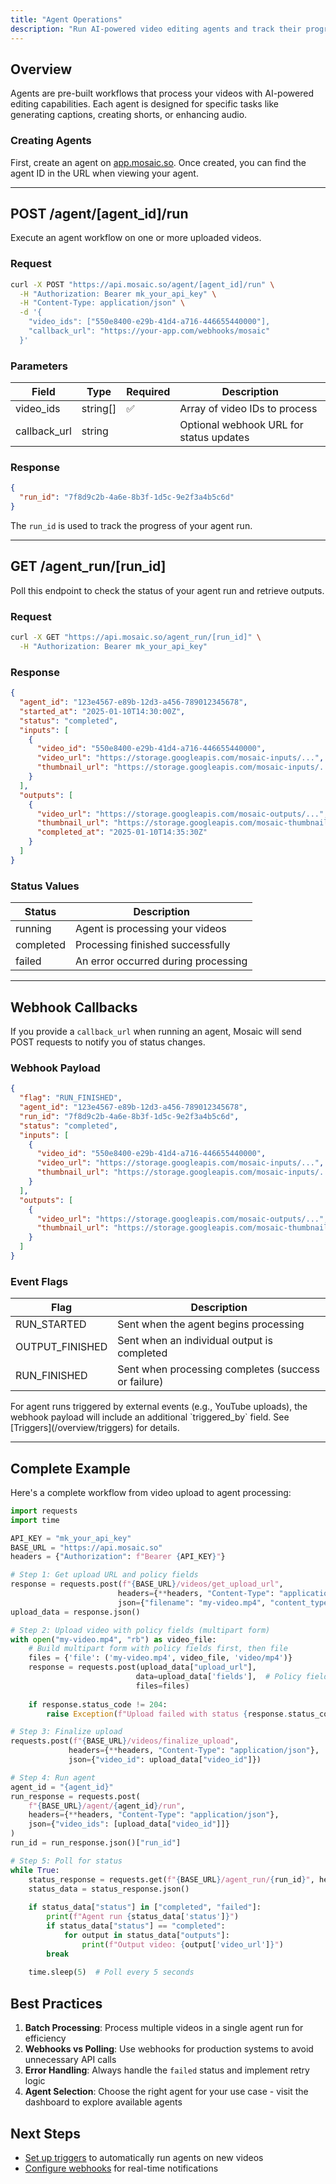 ```yaml
---
title: "Agent Operations"
description: "Run AI-powered video editing agents and track their progress"
---
```


## Overview

Agents are pre-built workflows that process your videos with AI-powered editing capabilities. Each agent is designed for specific tasks like generating captions, creating shorts, or enhancing audio.

### Creating Agents

First, create an agent on [app.mosaic.so](https://app.mosaic.so). Once created, you can find the agent ID in the URL when viewing your agent.

---

## POST /agent/[agent_id]/run

Execute an agent workflow on one or more uploaded videos.

### Request
```bash
curl -X POST "https://api.mosaic.so/agent/[agent_id]/run" \
  -H "Authorization: Bearer mk_your_api_key" \
  -H "Content-Type: application/json" \
  -d '{
    "video_ids": ["550e8400-e29b-41d4-a716-446655440000"],
    "callback_url": "https://your-app.com/webhooks/mosaic"
  }'
```

### Parameters

| Field | Type | Required | Description |
| --- | --- | --- | --- |
| video_ids | string[] | ✅ | Array of video IDs to process |
| callback_url | string | | Optional webhook URL for status updates |

### Response
```json
{
  "run_id": "7f8d9c2b-4a6e-8b3f-1d5c-9e2f3a4b5c6d"
}
```

The `run_id` is used to track the progress of your agent run.

---

## GET /agent_run/[run_id]

Poll this endpoint to check the status of your agent run and retrieve outputs.

### Request
```bash
curl -X GET "https://api.mosaic.so/agent_run/[run_id]" \
  -H "Authorization: Bearer mk_your_api_key"
```

### Response
```json
{
  "agent_id": "123e4567-e89b-12d3-a456-789012345678",
  "started_at": "2025-01-10T14:30:00Z",
  "status": "completed",
  "inputs": [
    {
      "video_id": "550e8400-e29b-41d4-a716-446655440000",
      "video_url": "https://storage.googleapis.com/mosaic-inputs/...",
      "thumbnail_url": "https://storage.googleapis.com/mosaic-inputs/..."
    }
  ],
  "outputs": [
    {
      "video_url": "https://storage.googleapis.com/mosaic-outputs/...",
      "thumbnail_url": "https://storage.googleapis.com/mosaic-thumbnails/...",
      "completed_at": "2025-01-10T14:35:30Z"
    }
  ]
}
```

### Status Values

| Status | Description |
| --- | --- |
| running | Agent is processing your videos |
| completed | Processing finished successfully |
| failed | An error occurred during processing |

---

## Webhook Callbacks

If you provide a `callback_url` when running an agent, Mosaic will send POST requests to notify you of status changes.

### Webhook Payload

```json
{
  "flag": "RUN_FINISHED",
  "agent_id": "123e4567-e89b-12d3-a456-789012345678",
  "run_id": "7f8d9c2b-4a6e-8b3f-1d5c-9e2f3a4b5c6d",
  "status": "completed",
  "inputs": [
    {
      "video_id": "550e8400-e29b-41d4-a716-446655440000",
      "video_url": "https://storage.googleapis.com/mosaic-inputs/...",
      "thumbnail_url": "https://storage.googleapis.com/mosaic-inputs/..."
    }
  ],
  "outputs": [
    {
      "video_url": "https://storage.googleapis.com/mosaic-outputs/...",
      "thumbnail_url": "https://storage.googleapis.com/mosaic-thumbnails/..."
    }
  ]
}
```

### Event Flags

| Flag | Description |
| --- | --- |
| RUN_STARTED | Sent when the agent begins processing |
| OUTPUT_FINISHED | Sent when an individual output is completed |
| RUN_FINISHED | Sent when processing completes (success or failure) |

<Note>
For agent runs triggered by external events (e.g., YouTube uploads), the webhook payload will include an additional `triggered_by` field. See [Triggers](/overview/triggers) for details.
</Note>

---

## Complete Example

Here's a complete workflow from video upload to agent processing:

```python
import requests
import time

API_KEY = "mk_your_api_key"
BASE_URL = "https://api.mosaic.so"
headers = {"Authorization": f"Bearer {API_KEY}"}

# Step 1: Get upload URL and policy fields
response = requests.post(f"{BASE_URL}/videos/get_upload_url", 
                        headers={**headers, "Content-Type": "application/json"},
                        json={"filename": "my-video.mp4", "content_type": "video/mp4"})
upload_data = response.json()

# Step 2: Upload video with policy fields (multipart form)
with open("my-video.mp4", "rb") as video_file:
    # Build multipart form with policy fields first, then file
    files = {'file': ('my-video.mp4', video_file, 'video/mp4')}
    response = requests.post(upload_data["upload_url"], 
                            data=upload_data['fields'],  # Policy fields
                            files=files)
    
    if response.status_code != 204:
        raise Exception(f"Upload failed with status {response.status_code}")

# Step 3: Finalize upload
requests.post(f"{BASE_URL}/videos/finalize_upload", 
             headers={**headers, "Content-Type": "application/json"},
             json={"video_id": upload_data["video_id"]})

# Step 4: Run agent
agent_id = "{agent_id}"
run_response = requests.post(
    f"{BASE_URL}/agent/{agent_id}/run",
    headers={**headers, "Content-Type": "application/json"},
    json={"video_ids": [upload_data["video_id"]]}
)
run_id = run_response.json()["run_id"]

# Step 5: Poll for status
while True:
    status_response = requests.get(f"{BASE_URL}/agent_run/{run_id}", headers=headers)
    status_data = status_response.json()
    
    if status_data["status"] in ["completed", "failed"]:
        print(f"Agent run {status_data['status']}")
        if status_data["status"] == "completed":
            for output in status_data["outputs"]:
                print(f"Output video: {output['video_url']}")
        break
    
    time.sleep(5)  # Poll every 5 seconds
```

## Best Practices

1. **Batch Processing**: Process multiple videos in a single agent run for efficiency
2. **Webhooks vs Polling**: Use webhooks for production systems to avoid unnecessary API calls
3. **Error Handling**: Always handle the `failed` status and implement retry logic
4. **Agent Selection**: Choose the right agent for your use case - visit the dashboard to explore available agents

## Next Steps

- [Set up triggers](/overview/triggers) to automatically run agents on new videos
- [Configure webhooks](/overview/webhooks) for real-time notifications